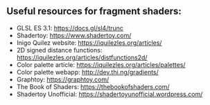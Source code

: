 ## Useful resources for fragment shaders:

-   GLSL ES 3.1: https://docs.gl/sl4/trunc
-   Shadertoy: https://www.shadertoy.com/
-   Inigo Quilez website: https://iquilezles.org/articles/
-   2D signed distance functions:
    https://iquilezles.org/articles/distfunctions2d/
-   Color palette article: https://iquilezles.org/articles/palettes/
-   Color palette webapp: http://dev.thi.ng/gradients/
-   Graphtoy: https://graphtoy.com/
-   The Book of Shaders: https://thebookofshaders.com/
-   Shadertoy Unofficial: https://shadertoyunofficial.wordpress.com/
